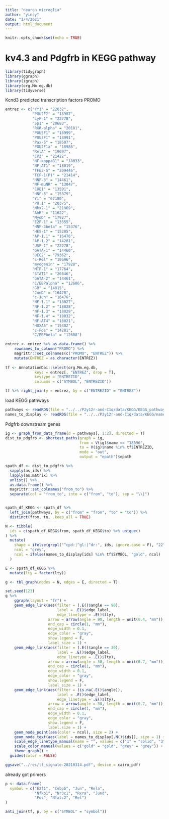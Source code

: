 ```yaml
---
title: "neuron microglia"
author: "yincy"
date: "1/4/2021"
output: html_document
---
```


```r
knitr::opts_chunk$set(echo = TRUE)
```


# kv4.3 and Pdgfrb in KEGG pathway  
```r
library(tidygraph)
library(ggraph)
library(igraph)
library(org.Mm.eg.db)
library(tidyverse)
```


Kcnd3 predicted transcription factors PROMO  
```r
entrez <- c("YY1" = "22632", 
            "POU2F2" = "18987", 
            "LyF-1" = "22778", 
            "Sp1" = "20683", 
            "RXR-alpha" = "20181", 
            "POU5F1" = "18999", 
            "POU3F1" = "18991", 
            "Pax-5" = "18507", 
            "POU2F1a" = "18986", 
            "RelA" = "19697", 
            "CP2" = "21422", 
            "NF-kappaB1" = "18033", 
            "NF-AT1" = "18019", 
            "TFE3-S" = "209446", 
            "TCF-1(P)" = "21414", 
            "HNF-3" = "14461", 
            "NF-muNR" = "13047", 
            "COE1" = "13591", 
            "HNF-6" = "15379", 
            "Yi" = "67180", 
            "PU.1" = "20375", 
            "Nkx2-1" = "21869", 
            "AhR" = "11622", 
            "MyoD" = "17927", 
            "E2F-1" = "13555", 
            "HNF-3beta" = "15376", 
            "HES-1" = "15205", 
            "AP-1.1" = "16476", 
            "AP-1.2" = "14281", 
            "USF-1" = "22278", 
            "GATA-1" = "14460", 
            "DEC2" = "79362", 
            "c-Rel" = "19696", 
            "myogenin" = "17928", 
            "MTF-1" = "17764", 
            "STAT1" = "20846", 
            "GATA-2" = "14461", 
            "C/EBPalpha" = "12606", 
            "GR" = "14815", 
            "JunD" = "16478", 
            "c-Jun" = "16476", 
            "NF-1.1" = "18027", 
            "NF-1.2" = "18028", 
            "NF-1.3" = "18029", 
            "NF-1.4" = "18032", 
            "NF-AT4" = "18021", 
            "HOXA5" = "15402", 
            "c-Fos" = "14281", 
            "C/EBPbeta" = "12608")

entrez <- entrez %>% as.data.frame() %>% 
    rownames_to_column("PROMO") %>% 
    magrittr::set_colnames(c("PROMO", "ENTREZ")) %>% 
    mutate(ENTREZ = as.character(ENTREZ))
   
tf <- AnnotationDbi::select(org.Mm.eg.db, 
             keys = entrez[, "ENTREZ", drop = T], 
             keytype = "ENTREZID", 
             columns = c("SYMBOL", "ENTREZID"))

tf %>% right_join(y = entrez, by = c("ENTREZID" = "ENTREZ"))
```

load KEGG pathways  
```r
pathways <- readRDS(file = "../../P2y12r-and-C1q/data/KEGG/KEGG_pathways_formatted.rds")
names_to_display <- readRDS(file = "../../P2y12r-and-C1q/data/KEGG/names_to_display.rds")
```


Pdgfrb downstream genes  
```r
ig <- graph_from_data_frame(d = pathways[, 1:2], directed = T)
dist_to_pdgfrb <- shortest_paths(graph = ig, 
                                 from = V(ig)$name == "18596", 
                                 to = V(ig)$name %in% tf$ENTREZID, 
                                 mode = "out", 
                                 output = "epath")$epath

spath_df <- dist_to_pdgfrb %>% 
  sapply(as_ids) %>% 
  lapply(as.matrix) %>%
  unlist() %>% 
  as.data.frame() %>% 
  magrittr::set_colnames("from_to") %>% 
  separate(col = "from_to", into = c("from", "to"), sep = "\\|")


spath_df_KEGG <- spath_df %>% 
  left_join(pathways, by = c("from" = "from", "to" = "to")) %>% 
  distinct(from, to, .keep_all = TRUE)

N <- tibble(
  ids = c(spath_df_KEGG$from, spath_df_KEGG$to) %>% unique()
) %>% 
  mutate(
    shape = ifelse(grepl("^cpd:|^gl:|^dr:", ids, ignore.case = F), "22", "21"), 
    ncol = "grey", 
    ncol = ifelse(names_to_display[ids] %in% tf$SYMBOL, "gold", ncol)
  )

E <- spath_df_KEGG %>% 
  mutate(lty = factor(lty))
```

```r
g <- tbl_graph(nodes = N, edges = E, directed = T)
```

```r
set.seed(123)
g %>% 
    ggraph(layout = "fr") +
    geom_edge_link(aes(filter = (.E()$angle == 90), 
                       label = .E()$edge_label, 
                       edge_linetype = .E()$lty), 
                   arrow = arrow(angle = 90, length = unit(0.4, "mm")), 
                   end_cap = circle(1, "mm"), 
                   edge_width = 0.1, 
                   edge_color = "gray", 
                   show.legend = F, 
                   label_size = 1) +
    geom_edge_link(aes(filter = (.E()$angle == 30), 
                       label = .E()$edge_label, 
                       edge_linetype = .E()$lty), 
                   arrow = arrow(angle = 30, length = unit(0.7, "mm")), 
                   end_cap = circle(1, "mm"), 
                   edge_width = 0.1, 
                   edge_color = "gray", 
                   show.legend = F, 
                   label_size = 1) +
    geom_edge_link(aes(filter = (is.na(.E()$angle)), 
                       label = .E()$edge_label, 
                       edge_linetype = .E()$lty), 
                   arrow = arrow(angle = 30, length = unit(0.7, "mm")), 
                   end_cap = circle(1, "mm"), 
                   edge_width = 0.1, 
                   edge_color = "gray", 
                   show.legend = F, 
                   label.size = 1) +
    geom_node_point(aes(color = ncol), size = 2) +
    geom_node_text(aes(label = names_to_display[.N()$ids]), size = 1) +
    scale_edge_linetype_manual(name = "", values = c("1" = "solid", "3" = "solid", "5" = "dashed")) +
    scale_color_manual(values = c("gold" = "gold", "grey" = "grey")) +
    theme_graph() +
  guides(color = FALSE)

ggsave("../res/tf_signale-20210314.pdf", device = cairo_pdf)
```

already got primers
```r
p <- data.frame(
  symbol = c("E2f1", "Cebpb", "Jun", "Rela", 
             "Nfkb1", "Nr3c1", "Rxra", "Jund", 
             "Fos", "Nfatc2", "Rel")
)

anti_join(tf, p, by = c("SYMBOL" = "symbol"))
```




















